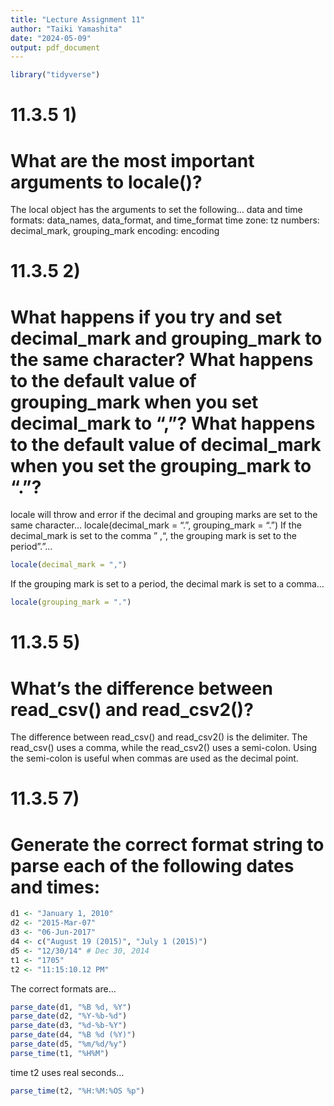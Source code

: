 ```yaml
---
title: "Lecture Assignment 11"
author: "Taiki Yamashita"
date: "2024-05-09"
output: pdf_document
---
```

```r
library("tidyverse")
```

# 11.3.5 1) 
# What are the most important arguments to locale()?
The local object has the arguments to set the following...
data and time formats: data_names, data_format, and time_format
time zone: tz
numbers: decimal_mark, grouping_mark
encoding: encoding


# 11.3.5 2)
# What happens if you try and set decimal_mark and grouping_mark to the same character? What happens to the default value of grouping_mark when you set decimal_mark to “,”? What happens to the default value of decimal_mark when you set the grouping_mark to “.”?
locale will throw and error if the decimal and grouping marks are set to the same character...
locale(decimal_mark = ".", grouping_mark = ".") 
If the decimal_mark is set to the comma " ,", the grouping mark is set to the period "."...
```r
locale(decimal_mark = ",")
```
If the grouping mark is set to a period, the decimal mark is set to a comma...
```r
locale(grouping_mark = ".")
```

# 11.3.5 5)
# What’s the difference between read_csv() and read_csv2()?
The difference between read_csv() and read_csv2() is the delimiter. The read_csv() uses a comma, while the read_csv2() uses a semi-colon. Using the semi-colon is useful when commas are used as the decimal point. 


# 11.3.5 7)
# Generate the correct format string to parse each of the following dates and times:
```r
d1 <- "January 1, 2010"
d2 <- "2015-Mar-07"
d3 <- "06-Jun-2017"
d4 <- c("August 19 (2015)", "July 1 (2015)")
d5 <- "12/30/14" # Dec 30, 2014
t1 <- "1705"
t2 <- "11:15:10.12 PM"
```
The correct formats are...
```r
parse_date(d1, "%B %d, %Y")
parse_date(d2, "%Y-%b-%d")
parse_date(d3, "%d-%b-%Y")
parse_date(d4, "%B %d (%Y)")
parse_date(d5, "%m/%d/%y")
parse_time(t1, "%H%M")
```
time t2 uses real seconds...
```r
parse_time(t2, "%H:%M:%OS %p")
```




